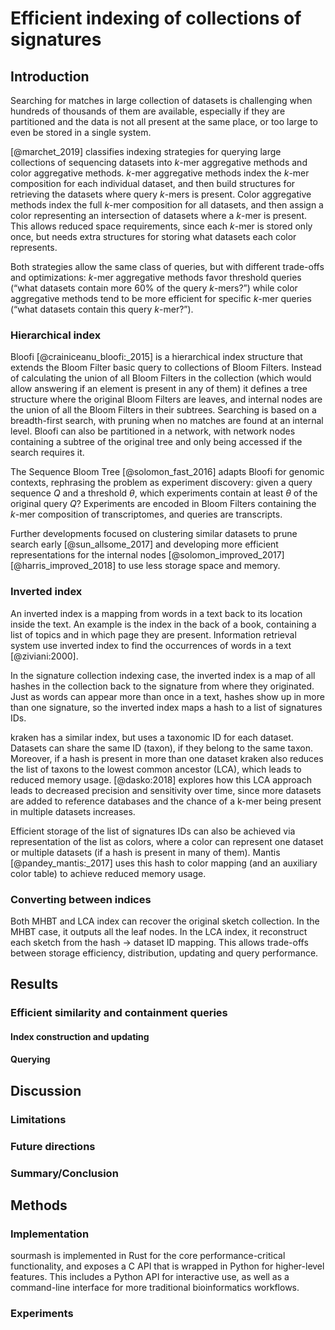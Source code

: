 # Efficient indexing of collections of signatures

\chaptermark {MHBT}

## Introduction

\todoin{
- CTB para 1
- In chapter 1, we introduced...
- To make practical use, we want to support efficient search.
- This means efficient indexing to support various kinds of queries.
- Ideally indices would support incremental update, n+1, search across multiple databases.
- CTB note: these are good motivating points. Put them in paragraph 2 and write complete sentences, and I can iterate on them.
- para 2, go into detail --
- Public genome databases
- Exponential growth
- Challenges in indexing, searching and updating the indices for collections of datasets
- Methods for indexing genomic datasets
- CTB actually not sure how to split these up, but suggest two paragraphs, one focused on basic types of questions, the other focused on practical issues. If you write complete sentences, I can iterate.
}

Searching for matches in large collection of datasets is challenging when hundreds of thousands of
them are available,
especially if they are partitioned and the data is not all present at the same place,
or too large to even be stored in a single system.
<!-- cite some methods, including SBT and Mantis -->

[@marchet_2019] classifies indexing strategies for querying large collections of
sequencing datasets into $k$-mer aggregative methods and color aggregative methods.
$k$-mer aggregative methods index the $k$-mer composition for each individual dataset,
and then build structures for retrieving the datasets where query $k$-mers is present.
Color aggregative methods index the full $k$-mer composition for all datasets,
and then assign a color representing an intersection of datasets where a $k$-mer is present.
This allows reduced space requirements,
since each $k$-mer is stored only once,
but needs extra structures for storing what datasets each color represents.

Both strategies allow the same class of queries,
but with different trade-offs and optimizations:
$k$-mer aggregative methods favor threshold queries
("what datasets contain more 60% of the query $k$-mers?")
while color aggregative methods tend to be more efficient for specific $k$-mer
queries ("what datasets contain this query $k$-mer?").

<!-- how to dive into hierarchical index and inverted index below? -->

### Hierarchical index

<!-- 'k-mer aggregative methods in (marchet 2019)' -->

Bloofi [@crainiceanu_bloofi:_2015] is a hierarchical index structure that
extends the Bloom Filter basic query to collections of Bloom Filters.
Instead of calculating the union of all Bloom Filters in the collection
(which would allow answering if an element is present in any of them)
it defines a tree structure where the original Bloom Filters are leaves,
and internal nodes are the union of all the Bloom Filters in their subtrees.
Searching is based on a breadth-first search,
with pruning when no matches are found at an internal level.
Bloofi can also be partitioned in a network,
with network nodes containing a subtree of the original tree and only being
accessed if the search requires it.

The Sequence Bloom Tree [@solomon_fast_2016] adapts Bloofi for genomic contexts,
rephrasing the problem as experiment discovery:
given a query sequence $Q$ and a threshold $\theta$,
which experiments contain at least $\theta$ of the original query $Q$?
Experiments are encoded in Bloom Filters containing the $k$-mer composition of transcriptomes,
and queries are transcripts.

Further developments focused on clustering similar datasets to prune search
early [@sun_allsome_2017] and developing more efficient representations for the
internal nodes [@solomon_improved_2017] [@harris_improved_2018] to use less
storage space and memory.

<!--
example figure for SBT:
http://www.texample.net/tikz/examples/merge-sort-recursion-tree/
-->

### Inverted index

<!-- 'color- aggregative methods in (marchet 2019)' -->

An inverted index is a mapping from words in a text back to its location inside
the text.
An example is the index in the back of a book,
containing a list of topics and in which page they are present.
Information retrieval system use inverted index to find the occurrences of
words in a text [@ziviani:2000].

In the signature collection indexing case,
the inverted index is a map of all hashes in the collection back to
the signature from where they originated.
Just as words can appear more than once in a text,
hashes show up in more than one signature,
so the inverted index maps a hash to a list of signatures IDs.

kraken has a similar index,
but uses a taxonomic ID for each dataset.
Datasets can share the same ID (taxon),
if they belong to the same taxon.
Moreover,
if a hash is present in more than one dataset
kraken also reduces the list of taxons to the lowest common ancestor (LCA),
which leads to reduced memory usage.
[@dasko:2018] explores how this LCA approach leads to decreased precision and sensitivity over time,
since more datasets are added to reference databases and the chance of a k-mer being present
in multiple datasets increases.

\todoin{
- mash screen has a similar index, but it is constructed on-the-fly using the
  distinct hashes in a sketch collection as keys,
  and the values are mapped to a hash occurrence counter in a query metagenome.

- sourmash LCA index is the opposite: it stores the hashes, but allow
  reconstructing the original sketch collection.
}

Efficient storage of the list of signatures IDs can also be achieved via representation of the list as colors,
where a color can represent one dataset or multiple datasets (if a hash is present in many of them).
Mantis [@pandey_mantis:_2017] uses this hash to color mapping
(and an auxiliary color table) to achieve reduced memory usage.

### Converting between indices

Both MHBT and LCA index can recover the original sketch collection.
In the MHBT case,
it outputs all the leaf nodes.
In the LCA index,
it reconstruct each sketch from the hash -> dataset ID mapping.
This allows trade-offs between storage efficiency,
distribution,
updating and query performance.

## Results

### Efficient similarity and containment queries

#### Index construction and updating

\todoin{

- 
- resource usage (time, cpu, mem)

}

#### Querying

\todoin{

- discuss COST (cost of single thread)
- sourmash indices benefit from more data. Inverted index
}


## Discussion

\todoin{
- CTB
- para 1 (can be more than one)
- summarize results, what kind of searches and updating these indices support.
- para 2:
- I think the point about any k-mer indices working can go here?
- Our implementation makes use of and highlights different tradeoffs in both standard (LCA) text indexing approaches as well as non-standard k-mer focused (SBT).
- make some deep point about how specifics of biological data affect use of indices in ways that are not so important for traditional text mining. e.g. lca indices support discovery of k-mers belonging to multiple genomes, SBTs can be organized in way to support locality that matches bio samples (evo relationships) that is not so important for regular text.
- for conclusion/future directions, worth noting that while both support gather (next chapter?), only SBT supports distributed, and incremental update, and...
}

### Limitations

\todoin{
- CTB
}

### Future directions

\todoin{
- Other indices
  * Fundamentally a scaled minhash is a subset of the k-mer composition of a
  dataset, so any index from https://www.biorxiv.org/content/10.1101/866756v1
  ("Data structures based on k-mers for querying large collections of sequencing datasets")
  can be used to scale,
  and given that gather is defined over a collection of signatures the indices
  can also be used to improve gather performance.

- sourmash index search is currently single threaded, but that's an implementation detail.
  Parallel queries are possible (in a shared read-only index)
- certain kinds of queries can be fully parallelized.
}

### Summary/Conclusion

\todoin{
- CTB
}
## Methods

\todoin{
- CTB
}
### Implementation

sourmash is implemented in Rust for the core performance-critical functionality,
and exposes a C API that is wrapped in Python for higher-level features.
This includes a Python API for interactive use,
as well as a command-line interface for more traditional bioinformatics workflows.



### Experiments
\todoin{
- CTB
}